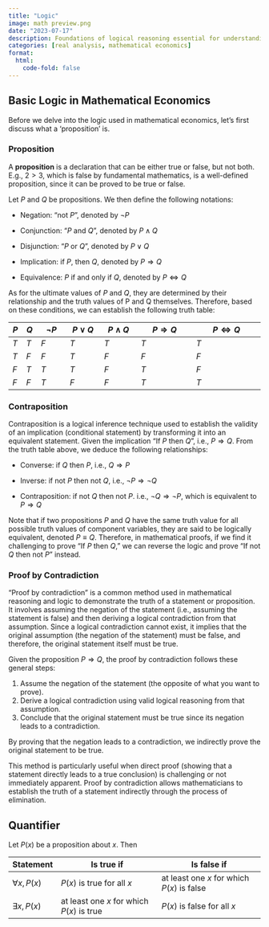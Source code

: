 ```yaml
---
title: "Logic"
image: math preview.png
date: "2023-07-17"
description: Foundations of logical reasoning essential for understanding economic principles and relationships mathematically.
categories: [real analysis, mathematical economics]
format:
  html: 
    code-fold: false
---
```


## Basic Logic in Mathematical Economics

Before we delve into the logic used in mathematical economics, let's first discuss what a 'proposition' is.

### Proposition

A **proposition** is a declaration that can be either true or false, but not both. E.g., $2 > 3$, which is false by fundamental mathematics, is a well-defined proposition, since it can be proved to be true or false.

Let $P$ and $Q$ be propositions. We then define the following notations:

- Negation: "not $P$", denoted by $\neg P$

- Conjunction: "$P$ and $Q$", denoted by $P \land Q$

- Disjunction: "$P$ or $Q$", denoted by $P \lor Q$

- Implication: if $P$, then $Q$, denoted by $P \Rightarrow Q$

- Equivalence: $P$ if and only if $Q$, denoted by $P \Leftrightarrow Q$

As for the ultimate values of $P$ and $Q$, they are determined by their relationship and the truth values of P and Q themselves. Therefore, based on these conditions, we can establish the following truth table:

| $P$ | $Q$ | $\neg P$ | $P \lor Q$ | $P \land Q$ | $P \Rightarrow Q$ | $P \Leftrightarrow Q$ |
|-----|-----|----------|------------|-------------|-------------------|-----------------------|
| $T$ | $T$ | $F$      | $T$        | $T$         | $T$               | $T$                   |
| $T$ | $F$ | $F$      | $T$        | $F$         | $F$               | $F$                   |
| $F$ | $T$ | $T$      | $T$        | $F$         | $T$               | $F$                   |
| $F$ | $F$ | $T$      | $F$        | $F$         | $T$               | $T$                   |

### Contraposition

Contraposition is a logical inference technique used to establish the validity of an implication (conditional statement) by transforming it into an equivalent statement. Given the implication "If $P$ then $Q$", i.e., $P \Rightarrow Q$. From the truth table above, we deduce the following relationships:

- Converse: if $Q$ then $P$, i.e., $Q \Rightarrow P$

- Inverse: if not $P$ then not $Q$, i.e., $\neg P \Rightarrow \neg Q$

- Contraposition: if not $Q$ then not $P$. i.e., $\neg Q \Rightarrow \neg P$, which is equivalent to $P \Rightarrow Q$

Note that if two propositions $P$ and $Q$ have the same truth value for all possible truth values of component variables, they are said to be logically equivalent, denoted $P \equiv Q$. Therefore, in mathematical proofs, if we find it challenging to prove "If $P$ then $Q$," we can reverse the logic and prove "If not $Q$ then not $P$" instead.

### Proof by Contradiction

"Proof by contradiction" is a common method used in mathematical reasoning and logic to demonstrate the truth of a statement or proposition. It involves assuming the negation of the statement (i.e., assuming the statement is false) and then deriving a logical contradiction from that assumption. Since a logical contradiction cannot exist, it implies that the original assumption (the negation of the statement) must be false, and therefore, the original statement itself must be true.

Given the proposition $P \Rightarrow Q$, the proof by contradiction follows these general steps:

1. Assume the negation of the statement (the opposite of what you want to prove).
2. Derive a logical contradiction using valid logical reasoning from that assumption.
3. Conclude that the original statement must be true since its negation leads to a contradiction.

By proving that the negation leads to a contradiction, we indirectly prove the original statement to be true.

This method is particularly useful when direct proof (showing that a statement directly leads to a true conclusion) is challenging or not immediately apparent. Proof by contradiction allows mathematicians to establish the truth of a statement indirectly through the process of elimination.

## Quantifier

Let $P(x)$ be a proposition about $x$. Then 

| Statement         | Is true if                                | Is false if                                |
|-------------------|-------------------------------------------|--------------------------------------------|
| $\forall x, P(x)$ | $P(x)$ is true for all $x$                | at least one $x$ for which $P(x)$ is false |
| $\exists x, P(x)$ | at least one $x$ for which $P(x)$ is true | $P(x)$ is false for all $x$                |






